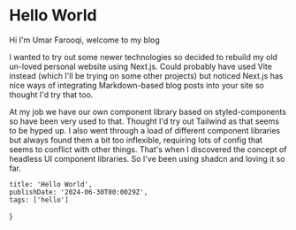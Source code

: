# Hello World

Hi I'm Umar Farooqi, welcome to my blog

I wanted to try out some newer technologies so decided to rebuild my old un-loved personal website using Next.js.
Could probably have used Vite instead (which I'll be trying on some other projects) but noticed Next.js has nice ways of
integrating Markdown-based blog posts into your site so thought I'd try that too.

At my job we have our own component library based on styled-components so have been very used to that. Thought I'd try
out Tailwind as that seems to be hyped up. I also went through a load of different component libraries but always found
them a bit too inflexible, requiring lots of config that seems to conflict with other things. That's when I discovered
the concept of headless UI component libraries. So I've been using shadcn and loving it so far.

    title: 'Hello World',
    publishDate: '2024-06-30T00:0029Z',
    tags: ['hello']
}